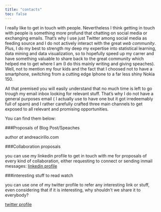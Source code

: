 ```yaml
---
title: "contacts"
toc: false
---
```


I really like to get in touch with people. Nevertheless I think getting in touch with people is something more profund that chatting on social media or exchanging emails.
That's why I use just Twitter among social media as feeding source and I do not actively interact with the great *web community*.
Plus, I do my best to strength my deep my expertise into statistical learning, data mining and data visualization, so to hopefully speed up my carrer and have something valuable to share back to the great community which helped me to get where I am (I do this mainly writing and giving speaches). 
Well, not to mention my four kids and the fact that I choosed not to have a smartphone, switching from a cutting edge Iphone to a far less shiny Nokia 150. 

All that premised you will easily understand that no much time is left to go trough my email inbox looking for relevant stuff.
That's why I do not have a general purposes email ( I actually use to have one but it got irredeemably full of spam) and I rather carefully crafted three main channels to get exposed to all relevant and promising opportunities. 

You can find them below:

###Proposals of Blog Post/Speaches

author _at_ andreacirillo.com

###Collaboration proposals

you can use my linkedin profile to get in touch with me for proposals of every kind of collaboration, either requesting to connect or sending inmail messages:
[linkedin profile](https://www.linkedin.com/in/cirilloandrea/)

###interesting stuff to read watch

you can use one of my twitter profile to refer any interesting link or stuff, even considering that if it is interesting, why shouldn't we share it to everybody?

[twitter profile](https://twitter.com/AndreaCirilloAC)


